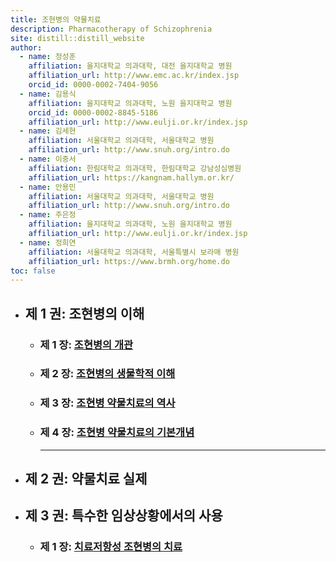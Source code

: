 ```yaml
---
title: 조현병의 약물치료
description: Pharmacotherapy of Schizophrenia
site: distill::distill_website
author:
  - name: 정성훈
    affiliation: 을지대학교 의과대학, 대전 을지대학교 병원
    affiliation_url: http://www.emc.ac.kr/index.jsp
    orcid_id: 0000-0002-7404-9056
  - name: 김용식
    affiliation: 을지대학교 의과대학, 노원 을지대학교 병원
    orcid_id: 0000-0002-8845-5186
    affiliation_url: http://www.eulji.or.kr/index.jsp
  - name: 김세현
    affiliation: 서울대학교 의과대학, 서울대학교 병원
    affiliation_url: http://www.snuh.org/intro.do
  - name: 이중서
    affiliation: 한림대학교 의과대학, 한림대학교 강남성심병원
    affiliation_url: https://kangnam.hallym.or.kr/
  - name: 안용민
    affiliation: 서울대학교 의과대학, 서울대학교 병원
    affiliation_url: http://www.snuh.org/intro.do
  - name: 주은정
    affiliation: 을지대학교 의과대학, 노원 을지대학교 병원
    affiliation_url: http://www.eulji.or.kr/index.jsp
  - name: 정희연
    affiliation: 서울대학교 의과대학, 서울특별시 보라매 병원
    affiliation_url: https://www.brmh.org/home.do
toc: false
---
```


::: {.title_box}
::: {.title_border}
::: {.title_inside}
- ## 제 1 권: 조현병의 이해
  - ### 제 1 장: [조현병의 개관](frontmatter-01.html)
  - ### 제 2 장: [조현병의 생물학적 이해](frontmatter-02.html)
  - ### 제 3 장: [조현병 약물치료의 역사](frontmatter-03.html)
  - ### 제 4 장: [조현병 약물치료의 기본개념](frontmatter-04.html)
  <hr>
- ## 제 2 권: 약물치료 실제
- ## 제 3 권: 특수한 임상상황에서의 사용
  - ### 제 1 장: [치료저항성 조현병의 치료](frontmatter-11.html)
  
:::
:::
:::

